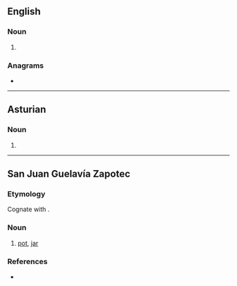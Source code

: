 {{also|Gues|gués|guês|gües}}
==English==

===Noun===
{{head|en|noun form}}

# {{plural of|en|gue}}

===Anagrams===
* {{anagrams|en|a=egsu|Egus|Guse|Segu}}

----

==Asturian==

===Noun===
{{head|ast|noun form}}

# {{plural of|ast|gue}}

----

==San Juan Guelavía Zapotec==

===Etymology===
Cognate with {{cog|zpc|yëso'}}.

===Noun===
{{head|zab|noun}}

# [[pot]], [[jar]]

===References===
* {{R:López, Jones & Jones 2012|pages=15}}